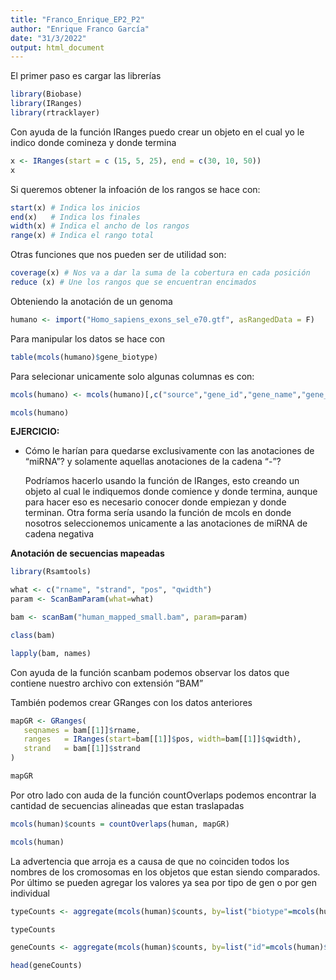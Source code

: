 ---
title: "Franco_Enrique_EP2_P2"
author: "Enrique Franco García"
date: "31/3/2022"
output: html_document
---

El primer paso es cargar las librerías

```{r}
library(Biobase)
library(IRanges)
library(rtracklayer)
```

Con ayuda de la función IRanges puedo crear un objeto en el cual yo le indico donde comineza y donde termina

```{r}
x <- IRanges(start = c (15, 5, 25), end = c(30, 10, 50))
x
```

Si queremos obtener la infoación de los rangos se hace con:

```{r}
start(x) # Indica los inicios
end(x)   # Indica los finales
width(x) # Indica el ancho de los rangos
range(x) # Indica el rango total
```

Otras funciones que nos pueden ser de utilidad son:

```{r}
coverage(x) # Nos va a dar la suma de la cobertura en cada posición
reduce (x) # Une los rangos que se encuentran encimados
```

Obteniendo la anotación de un genoma

```{r}
humano <- import("Homo_sapiens_exons_sel_e70.gtf", asRangedData = F)
```

Para manipular los datos se hace con

```{r}
table(mcols(humano)$gene_biotype)
```

Para selecionar unicamente solo algunas columnas es con:

```{r}
mcols(humano) <- mcols(humano)[,c("source","gene_id","gene_name","gene_biotype")]

mcols(humano)
```

**EJERCICIO:**

-   Cómo le harían para quedarse exclusivamente con las anotaciones de "miRNA"? y solamente aquellas anotaciones de la cadena "-"?

    Podríamos hacerlo usando la función de IRanges, esto creando un objeto al cual le indiquemos donde comience y donde termina, aunque para hacer eso es necesario conocer donde empiezan y donde terminan. Otra forma sería usando la función de mcols en donde nosotros seleccionemos unicamente a las anotaciones de miRNA de cadena negativa

**Anotación de secuencias mapeadas**

```{r}
library(Rsamtools)

what <- c("rname", "strand", "pos", "qwidth")
param <- ScanBamParam(what=what)

bam <- scanBam("human_mapped_small.bam", param=param)

class(bam)

lapply(bam, names)
```

Con ayuda de la función scanbam podemos observar los datos que contiene nuestro archivo con extensión "BAM"

También podemos crear GRanges con los datos anteriores

```{r}
mapGR <- GRanges(
   seqnames = bam[[1]]$rname,
   ranges   = IRanges(start=bam[[1]]$pos, width=bam[[1]]$qwidth),
   strand   = bam[[1]]$strand
)

mapGR
```

Por otro lado con auda de la función countOverlaps podemos encontrar la cantidad de secuencias alineadas que estan traslapadas

```{r}
mcols(human)$counts = countOverlaps(human, mapGR)

mcols(human)
```

La advertencia que arroja es a causa de que no coinciden todos los nombres de los cromosomas en los objetos que estan siendo comparados. Por último se pueden agregar los valores ya sea por tipo de gen o por gen individual

```{r}
typeCounts <- aggregate(mcols(human)$counts, by=list("biotype"=mcols(human)$gene_biotype), sum)

typeCounts

geneCounts <- aggregate(mcols(human)$counts, by=list("id"=mcols(human)$gene_name), sum)

head(geneCounts)
```
